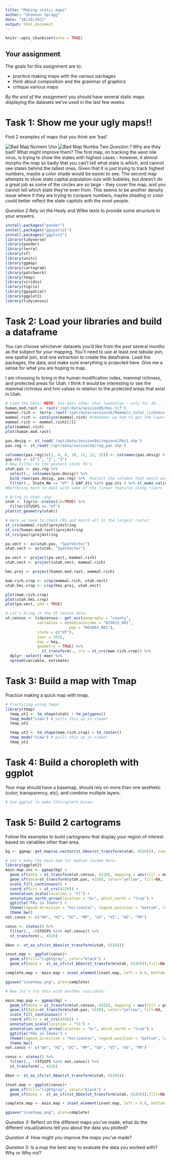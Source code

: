```yaml
---
title: "Making static maps"
author: "Shannon Spragg"
date: "10/20/2021"
output: html_document
---
```


```r
knitr::opts_chunk$set(echo = TRUE)
```


## Your assignment

The goals for this assignment are to:

- practice making maps with the various packages
- think about composition and the grammar of graphics
- critique various maps

_By the end of the assignment_ you should have several static maps displaying the datasets we've used in the last few weeks.

# Task 1: Show me your ugly maps!!
Find 2 examples of maps that you think are 'bad'. 

![Bad Map Numero Uno](~/R/assignment-08-shannonspragg/data/badmap1.png)
![Bad Map Numba Two](~/R/assignment-08-shannonspragg/data/bad map2.jpeg)
_Question 1_ Why are they bad? What might improve them? 
The first map, on tracking the west nile virus, is trying to show the states with highest cases - however, it almost morphs the map so badly that you can't tell what state is which, and cannot see states behind the tallest ones. Given that it is just trying to track highest numbers, maybe a color shade would be easier to see.
The second map attempts to show state capital population size with bubbles, but doesn't do a great job as some of the circles are so large - they cover the map, and you cannot tell which state they're even from. This seems to be another density issue where if they are trying to compare numbers, maybe shading or color could better reflect the state capitols with the most people.

_Question 2_ Rely on the Healy and Wilke texts to provide some structure to your answers.


```r
install.packages("pander")
install.packages("ggspatial")
install.packages("ggplot2")
library(tidyverse)
library(pander)
library(terra)
library(sf)
library(units)
library(ggmap)
library(cartogram)
library(patchwork)
library(tmap)
library(viridis)
library(tigris)
library(ggspatial)
library(ggplot2)
library(tidycensus)
```

# Task 2: Load your libraries and build a dataframe
You can choose whichever datasets you'd like from the past several months as the subject for your mapping. You'll need to use at least one tabular join, one spatial join, and one extraction to create the dataframe. Load the packages, the data, and make sure everything is projected here. Give me a sense for what you are hoping to map.

I am choosing to bring in the human modification index, mammal richness, and protected areas for Utah. I think it would be interesting to see the mammal richness and hmi values in relation to the protected areas that exist in Utah.
```r
# Load the Data: NOTE: Use data other than landvalue - only for ID...
human.mod.rast <- rast('/opt/data/session08/hmi.tif')
mammal.rich <- terra::rast('/opt/data/session16/Mammals_total_richness.tif')
mammal.rich <- catalyze(mammal.rich) #rmemeber we had to get the layer we wanted from the richness data
mammal.rich <- mammal.rich[[2]]
plot(mammal.rich)
plot(human.mod.rast)

pas.desig <- st_read('/opt/data/session04/regionalPAs1.shp')
pas.reg <- st_read('/opt/data/session16/reg_pas.shp')

colnames(pas.reg)[c(1, 6, 8, 10, 12, 22, 25)] <- colnames(pas.desig) #find the columnames in the proc dataset and replace them with the almost matching names from the des.
gap.sts <- c("1", "2", "3") 
# Now filter to the western state PA's
utah.pas <- pas.reg %>% 
  select(., colnames(pas.desig)) %>% 
  bind_rows(pas.desig, pas.reg) %>%  #select the columns that match and then combine
  filter(., State_Nm == "UT" & GAP_Sts %in% gap.sts ) %>% st_make_valid() %>% st_buffer(., 10000)
#Buffering here to deal with some of the linear features along rivers

# Bring in Utah .shp:
utah <- tigris::states(cb=TRUE) %>% 
  filter(STUSPS == "UT") 
plot(st_geometry(utah))

```

```r
# Here we need to check CRS and match all to the largest raster:
st_crs(mammal.rich)$proj4string
st_crs(human.mod.rast)$proj4string
st_crs(pas)$proj4string

pa.vect <- as(utah.pas, "SpatVector")
utah.vect <- as(utah, "SpatVector")

pa.vect <- project(pa.vect, mammal.rich)
utah.vect <- project(utah.vect, mammal.rich)

hmi.proj <- project(human.mod.rast, mammal.rich)

mam.rich.crop <- crop(mammal.rich, utah.vect)
utah.hmi.crop <- crop(hmi.proj, utah.vect)

plot(mam.rich.crop)
plot(utah.hmi.crop)
plot(pa.vect, add = TRUE)
```
```r
# Let's bring in the UT census data:
ut.census <- tidycensus:: get_acs(geography = "county", 
              variables = c(medianincome = "B19013_001",
                            pop = "B01003_001"),
              state = c("UT"), 
              year = 2018,
              key = key,
              geometry = TRUE) %>% 
                st_transform(., crs = st_crs(mam.rich.crop)) %>% 
  dplyr::select(-moe) %>% 
  spread(variable, estimate)
```


# Task 3: Build a map with Tmap
Practice making a quick map with tmap. 
```r
# Practicing using tmap!
library(tmap)
  tmap_ut1 =  tm_shape(utah) + tm_polygons()
  tmap_mode("view") # pulls this up in viewer
  tmap_ut1

  tmap_ut2 <- tm_shape(mam.rich.crop) + tm_raster()
  tmap_mode("view") # pulls this up in viewer
  tmap_ut2

```

# Task 4: Build a choropleth with ggplot
Your map should have a basemap, should rely on more than one aesthetic (color, transparency, etc), and combine multiple layers.
```r
# Use ggplot to make Chloropleth below:

```


# Task 5: Build 2 cartograms
Follow the examples to build cartograms that display your region of interest based on variables other than area.
```r
bg <- ggmap::get_map(as.vector(st_bbox(st_transform(utah, 4326))), zoom = 7)

# Let's make the main map for median income here:
library(ggplot2)
main.map.inc <- ggmap(bg) +
  geom_sf(data = st_transform(ut.census, 4326), mapping = aes(fill = medianincome), inherit.aes = FALSE) +
  geom_sf(data=st_transform(utah.pas, 4326), color="yellow", fill=NA, inherit.aes = FALSE) +
  scale_fill_continuous() +
  coord_sf(crs = st_crs(4326)) +
  annotation_scale(location = "tl") +
  annotation_north_arrow(location = "br", which_north = "true") +
  ggtitle("PAs in Idaho") +
  theme(legend.direction = "horizontal", legend.position = "bottom", legend.justification = "center") +
  theme_bw()
not.conus <- c("AK", "HI", "DC", "MP", "GU", "VI", "AS", "PR")

conus <- states() %>% 
  filter(., !(STUSPS %in% not.conus)) %>% 
  st_transform(., 4326)

bbox <- st_as_sfc(st_bbox(st_transform(utah, 4326)))

inset.map <- ggplot(conus)+
  geom_sf(fill="lightgray", color="black") +
  geom_sf(data =  st_as_sfc(st_bbox(st_transform(utah, 4326))),fill=NA, color = "red") 

complete.map <- main.map + inset_element(inset.map, left = 0.6, bottom = 0.6, right = 1, top = 1, align_to = "full")

ggsave("insetmap.png", plot=complete)

# Now let's try this with another vairiable:

main.map.pop <- ggmap(bg) +
  geom_sf(data = st_transform(ut.census, 4326), mapping = aes(fill = pop), inherit.aes = FALSE) +
  geom_sf(data=st_transform(utah.pas, 4326), color="yellow", fill=NA, inherit.aes = FALSE) +
  scale_fill_continuous() +
  coord_sf(crs = st_crs(4326)) +
  annotation_scale(location = "tl") +
  annotation_north_arrow(location = "br", which_north = "true") +
  ggtitle("PAs in Idaho") +
  theme(legend.direction = "horizontal", legend.position = "bottom", legend.justification = "center") +
  theme_bw()
not.conus <- c("AK", "HI", "DC", "MP", "GU", "VI", "AS", "PR")

conus <- states() %>% 
  filter(., !(STUSPS %in% not.conus)) %>% 
  st_transform(., 4326)

bbox <- st_as_sfc(st_bbox(st_transform(utah, 4326)))

inset.map <- ggplot(conus)+
  geom_sf(fill="lightgray", color="black") +
  geom_sf(data =  st_as_sfc(st_bbox(st_transform(utah, 4326))),fill=NA, color = "red") 

complete.map <- main.map + inset_element(inset.map, left = 0.6, bottom = 0.6, right = 1, top = 1, align_to = "full")

ggsave("insetmap.png", plot=complete)

```

_Question 3:_ Reflect on the different maps you've made, what do the different visualizations tell you about the data you plotted?

_Question 4:_ How might you improve the maps you've made?

_Question 5:_ Is a map the best way to evaluate the data you worked with? Why or Why not?


